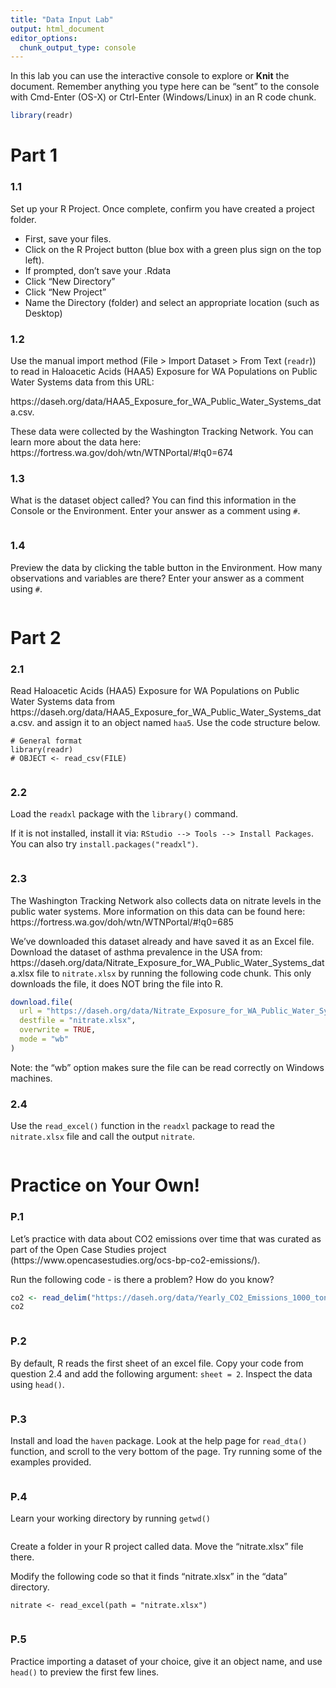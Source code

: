 ```yaml
---
title: "Data Input Lab"
output: html_document
editor_options: 
  chunk_output_type: console
---
```


In this lab you can use the interactive console to explore or **Knit** the document. 
Remember anything you type here can be "sent" to the console with Cmd-Enter (OS-X) or Ctrl-Enter (Windows/Linux) in an R code chunk.

```r
library(readr)
```

# Part 1  

### 1.1 

Set up your R Project. Once complete, confirm you have created a project folder.

- First, save your files.
- Click on the R Project button (blue box with a green plus sign on the top left).
- If prompted, don't save your .Rdata
- Click "New Directory"
- Click "New Project"
- Name the Directory (folder) and select an appropriate location (such as Desktop)

### 1.2

Use the manual import method (File > Import Dataset > From Text (`readr`)) to read in Haloacetic Acids (HAA5) Exposure for WA Populations on Public Water Systems data from this URL:

https://daseh.org/data/HAA5_Exposure_for_WA_Public_Water_Systems_data.csv.

These data were collected by the Washington Tracking Network. You can learn more about the data here: https://fortress.wa.gov/doh/wtn/WTNPortal/#!q0=674

### 1.3

What is the dataset object called? You can find this information in the Console or the Environment. Enter your answer as a comment using `#`.

```r

```

### 1.4

Preview the data by clicking the table button in the Environment. How many observations and variables are there? Enter your answer as a comment using `#`.

```r

```


# Part 2

### 2.1

Read Haloacetic Acids (HAA5) Exposure for WA Populations on Public Water Systems data from https://daseh.org/data/HAA5_Exposure_for_WA_Public_Water_Systems_data.csv.
and assign it to an object named `haa5`. Use the code structure below.

```
# General format
library(readr)
# OBJECT <- read_csv(FILE)
```

```r

```

### 2.2

Load the `readxl` package with the `library()` command. 

If it is not installed, install it via: `RStudio --> Tools --> Install Packages`. You can also try `install.packages("readxl")`.

```r

```

### 2.3

The Washington Tracking Network also collects data on nitrate levels in the public water systems. More information on this data can be found here: https://fortress.wa.gov/doh/wtn/WTNPortal/#!q0=685

We've downloaded this dataset already and have saved it as an Excel file. Download the dataset of asthma prevalence in the USA from: https://daseh.org/data/Nitrate_Exposure_for_WA_Public_Water_Systems_data.xlsx file to `nitrate.xlsx` by running the following code chunk. This only downloads the file, it does NOT bring the file into R.

```r
download.file(
  url = "https://daseh.org/data/Nitrate_Exposure_for_WA_Public_Water_Systems_data.xlsx",
  destfile = "nitrate.xlsx",
  overwrite = TRUE,
  mode = "wb"
)
```

Note: the "wb" option makes sure the file can be read correctly on Windows machines.

### 2.4

Use the `read_excel()` function in the `readxl` package to read the `nitrate.xlsx` file and call the output `nitrate`. 

```r

```


# Practice on Your Own!

### P.1

Let's practice with data about CO2 emissions over time that was curated as part of the Open Case Studies project (https://www.opencasestudies.org/ocs-bp-co2-emissions/).

Run the following code - is there a problem? How do you know?

```r
co2 <- read_delim("https://daseh.org/data/Yearly_CO2_Emissions_1000_tonnes.csv", delim = "\t")
co2
```

```r

```

### P.2

By default, R reads the first sheet of an excel file. Copy your code from question 2.4 and add the following argument: `sheet = 2`. Inspect the data using `head()`.

```r

```

### P.3

Install and load the `haven` package. Look at the help page for `read_dta()` function, and scroll to the very bottom of the page. Try running some of the examples provided.

```r

```

### P.4 

Learn your working directory by running `getwd()`

```r

```

Create a folder in your R project called data. Move the "nitrate.xlsx" file there. 

Modify the following code so that it finds "nitrate.xlsx" in the "data" directory.

```
nitrate <- read_excel(path = "nitrate.xlsx")
```

```r

```

### P.5

Practice importing a dataset of your choice, give it an object name, and use `head()` to preview the first few lines.

